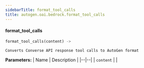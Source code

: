 ```yaml
---
sidebarTitle: format_tool_calls
title: autogen.oai.bedrock.format_tool_calls
---
```


<code class="doc-symbol doc-symbol-heading doc-symbol-function"></code>
#### format_tool_calls
<a href="#autogen.oai.bedrock..format_tool_calls" class="headerlink" title="Permanent link"></a>

```python
format_tool_calls(content) -> 
```

    Converts Converse API response tool calls to AutoGen format

<b>Parameters:</b>
| Name | Description |
|--|--|
| `content` |  |

<br />